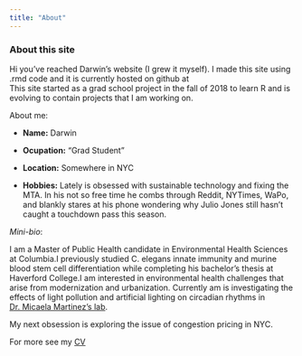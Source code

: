 ```yaml
---
title: "About"
---
```


### About this site

Hi you've reached Darwin's website (I grew it myself). 
I made this site using .rmd code and it is currently hosted on github at   
This site started as a grad school project in the fall of 2018 to learn R and is evolving to contain projects that I am working on.

About me:

- __Name:__ Darwin

- __Ocupation:__ "Grad Student"

- __Location:__ Somewhere in NYC

- __Hobbies:__ Lately is obsessed with sustainable technology and fixing the MTA. In his not so free time he combs through Reddit, NYTimes, WaPo, and blankly stares at his phone wondering why Julio Jones still hasn't caught a touchdown pass this season.

_Mini-bio_:

I am a Master of Public Health candidate in Environmental Health Sciences at Columbia.I previously studied C. elegans innate immunity and murine blood stem cell differentiation while completing his bachelor’s thesis at Haverford College.I am interested in environmental health challenges that arise from modernization and urbanization. Currently am is investigating the effects of light pollution and artificial lighting on circadian rhythms in [Dr. Micaela Martinez's lab](https://memartinez.org/).

My next obsession is exploring the issue of congestion pricing in NYC.

For more see my [CV](cv.html)
